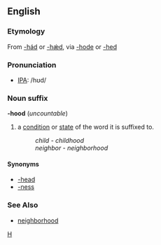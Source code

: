 ==English==
===Etymology===
From {{OE.}} [[-hád]] or [[-hǽd]], via {{ME.}} [[-hode]] or [[-hed]]

===Pronunciation===
* [[Wiktionary:Pronunciation_key|IPA]]: /hʊd/

===Noun suffix===
'''-hood''' (''uncountable'')
# a [[condition]] or [[state]] of the word it is suffixed to.
#: ''child - childhood''
#: ''neighbor - neighborhood''


====Synonyms====
* [[-head]]
* [[-ness]]

===See Also===
* [[neighborhood]]

[[Category:English suffixes|H]]